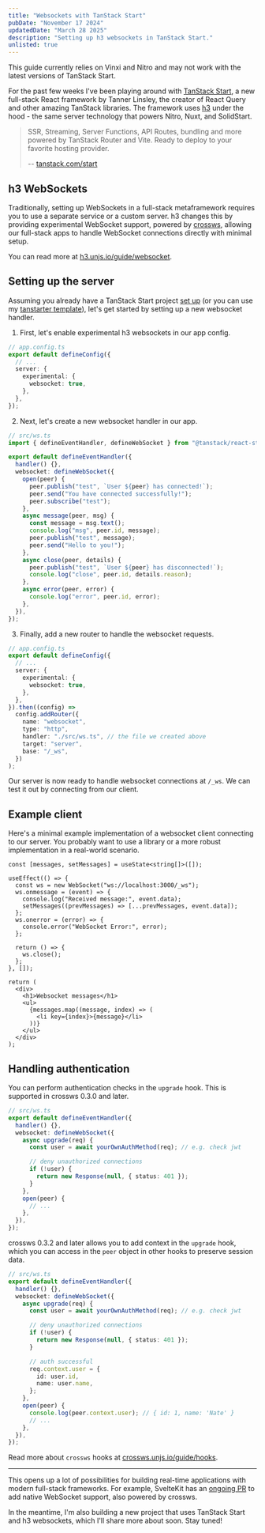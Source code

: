 ```yaml
---
title: "Websockets with TanStack Start"
pubDate: "November 17 2024"
updatedDate: "March 28 2025"
description: "Setting up h3 websockets in TanStack Start."
unlisted: true
---
```



<Aside variant="danger" title="NOTE">
  This guide currently relies on Vinxi and Nitro and may not work with the latest versions of
  TanStack Start.
</Aside>

For the past few weeks I've been playing around with [TanStack Start](https://tanstack.com/start/latest), a new full-stack React framework by Tanner Linsley, the creator of React Query and other amazing TanStack libraries. The framework uses [h3](https://h3.unjs.io/) under the hood - the same server technology that powers Nitro, Nuxt, and SolidStart.

> SSR, Streaming, Server Functions, API Routes, bundling and more powered by TanStack Router and Vite. Ready to deploy to your favorite hosting provider.
>
> -- [tanstack.com/start](https://tanstack.com/start/latest)

## h3 WebSockets

Traditionally, setting up WebSockets in a full-stack metaframework requires you to use a separate service or a custom server. h3 changes this by providing experimental WebSocket support, powered by [crossws](https://crossws.unjs.io/), allowing our full-stack apps to handle WebSocket connections directly with minimal setup.

You can read more at [h3.unjs.io/guide/websocket](https://h3.unjs.io/guide/websocket).

## Setting up the server

Assuming you already have a TanStack Start project [set up](https://tanstack.com/start/latest/docs/framework/react/getting-started) (or you can use my [tanstarter template](https://github.com/dotnize/react-tanstarter)), let's get started by setting up a new websocket handler.

1. First, let's enable experimental h3 websockets in our app config.

```ts {5-7}
// app.config.ts
export default defineConfig({
  // ...
  server: {
    experimental: {
      websocket: true,
    },
  },
});
```

2. Next, let's create a new websocket handler in our app.

```ts
// src/ws.ts
import { defineEventHandler, defineWebSocket } from "@tanstack/react-start/server";

export default defineEventHandler({
  handler() {},
  websocket: defineWebSocket({
    open(peer) {
      peer.publish("test", `User ${peer} has connected!`);
      peer.send("You have connected successfully!");
      peer.subscribe("test");
    },
    async message(peer, msg) {
      const message = msg.text();
      console.log("msg", peer.id, message);
      peer.publish("test", message);
      peer.send("Hello to you!");
    },
    async close(peer, details) {
      peer.publish("test", `User ${peer} has disconnected!`);
      console.log("close", peer.id, details.reason);
    },
    async error(peer, error) {
      console.log("error", peer.id, error);
    },
  }),
});
```

3. Finally, add a new router to handle the websocket requests.

```ts {9-17}
// app.config.ts
export default defineConfig({
  // ...
  server: {
    experimental: {
      websocket: true,
    },
  },
}).then((config) =>
  config.addRouter({
    name: "websocket",
    type: "http",
    handler: "./src/ws.ts", // the file we created above
    target: "server",
    base: "/_ws",
  })
);
```

Our server is now ready to handle websocket connections at `/_ws`. We can test it out by connecting from our client.

## Example client

Here's a minimal example implementation of a websocket client connecting to our server. You probably want to use a library or a more robust implementation in a real-world scenario.

```tsx
const [messages, setMessages] = useState<string[]>([]);

useEffect(() => {
  const ws = new WebSocket("ws://localhost:3000/_ws");
  ws.onmessage = (event) => {
    console.log("Received message:", event.data);
    setMessages((prevMessages) => [...prevMessages, event.data]);
  };
  ws.onerror = (error) => {
    console.error("WebSocket Error:", error);
  };

  return () => {
    ws.close();
  };
}, []);

return (
  <div>
    <h1>Websocket messages</h1>
    <ul>
      {messages.map((message, index) => (
        <li key={index}>{message}</li>
      ))}
    </ul>
  </div>
);
```

## Handling authentication

You can perform authentication checks in the `upgrade` hook. This is supported in crossws 0.3.0 and later.

```ts {5-12}
// src/ws.ts
export default defineEventHandler({
  handler() {},
  websocket: defineWebSocket({
    async upgrade(req) {
      const user = await yourOwnAuthMethod(req); // e.g. check jwt

      // deny unauthorized connections
      if (!user) {
        return new Response(null, { status: 401 });
      }
    },
    open(peer) {
      // ...
    },
  }),
});
```

crossws 0.3.2 and later allows you to add context in the `upgrade` hook, which you can access in the `peer` object in other hooks to preserve session data.

```ts {14-17}
// src/ws.ts
export default defineEventHandler({
  handler() {},
  websocket: defineWebSocket({
    async upgrade(req) {
      const user = await yourOwnAuthMethod(req); // e.g. check jwt

      // deny unauthorized connections
      if (!user) {
        return new Response(null, { status: 401 });
      }

      // auth successful
      req.context.user = {
        id: user.id,
        name: user.name,
      };
    },
    open(peer) {
      console.log(peer.context.user); // { id: 1, name: 'Nate' }
      // ...
    },
  }),
});
```

Read more about `crossws` hooks at [crossws.unjs.io/guide/hooks](https://crossws.unjs.io/guide/hooks).

---

This opens up a lot of possibilities for building real-time applications with modern full-stack frameworks. For example, SvelteKit has an [ongoing PR](https://github.com/sveltejs/kit/pull/12973) to add native WebSocket support, also powered by crossws.

In the meantime, I'm also building a new project that uses TanStack Start and h3 websockets, which I'll share more about soon. Stay tuned!
